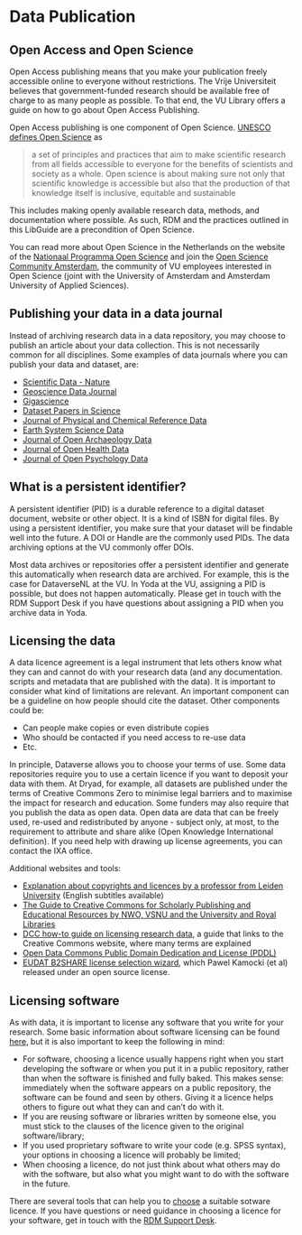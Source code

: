 # Data Publication

## Open Access and Open Science
Open Access publishing means that you make your publication freely accessible online to everyone without restrictions. The Vrije Universiteit believes that government-funded research should be available free of charge to as many people as possible. To that end, the VU Library offers a guide on how to go about Open Access Publishing.

Open Access publishing is one component of Open Science. [UNESCO defines Open Science](https://www.unesco.org/en/open-science/about?hub=686) as

> a set of principles and practices that aim to make scientific research from all fields accessible to everyone for the benefits of scientists and society as a whole. Open science is about making sure not only that scientific knowledge is accessible but also that the production of that knowledge itself is inclusive, equitable and sustainable

This includes making openly available research data, methods, and documentation where possible. As such, RDM and the practices outlined in this LibGuide are a precondition of Open Science. 

You can read more about Open Science in the Netherlands on the website of the [Nationaal Programma Open Science](https://www.openscience.nl/en) and join the [Open Science Community Amsterdam](https://osc-international.com/osc-amsterdam/), the community of VU employees interested in Open Science (joint with the University of Amsterdam and Amsterdam University of Applied Sciences).

## Publishing your data in a data journal
Instead of archiving research data in a data repository, you may choose to publish an article about your data collection. This is not necessarily common for all disciplines. Some examples of data journals where you can publish your data and dataset, are:

- [Scientific Data - Nature](http://www.nature.com/sdata/about)
- [Geoscience Data Journal](http://onlinelibrary.wiley.com/journal/10.1002/(ISSN)2049-6060)
- [Gigascience](https://academic.oup.com/gigascience)
- [Dataset Papers in Science](https://www.hindawi.com/journals/dpis/contents/)
- [Journal of Physical and Chemical Reference Data](http://scitation.aip.org/content/aip/journal/jpcrd/browse)
- [Earth System Science Data](http://earth-system-science-data.net/)
- [Journal of Open Archaeology Data](http://openarchaeologydata.metajnl.com/)
- [Journal of Open Health Data](http://openhealthdata.metajnl.com/)
- [Journal of Open Psychology Data](http://openpsychologydata.metajnl.com/)

## What is a persistent identifier?
A persistent identifier (PID) is a durable reference to a digital dataset document, website or other object. It is a kind of ISBN for digital files. By using a persistent identifier, you make sure that your dataset will be findable well into the future. A DOI or Handle are the commonly used PIDs. The data archiving options at the VU commonly offer DOIs.

Most data archives or repositories offer a persistent identifier and generate this automatically when research data are archived. For example, this is the case for DataverseNL at the VU. In Yoda at the VU, assigning a PID is possible, but does not happen automatically. Please get in touch with the RDM Support Desk if you have questions about assigning a PID when you archive data in Yoda.

## Licensing the data
A data licence agreement is a legal instrument that lets others know what they can and cannot do with your research data (and any documentation. scripts and metadata that are published with the data). It is important to consider what kind of limitations are relevant. An important component can be a guideline on how people should cite the dataset. Other components could be:

- Can people make copies or even distribute copies
- Who should be contacted if you need access to re-use data
- Etc.

In principle, Dataverse allows you to choose your terms of use. Some data repositories require you to use a certain licence if you want to deposit your data with them. At Dryad, for example, all datasets are published under the terms of Creative Commons Zero to minimise legal barriers and to maximise the impact for research and education. Some funders may also require that you publish the data as open data. Open data are data that can be freely used, re-used and redistributed by anyone - subject only, at most, to the requirement to attribute and share alike (Open Knowledge International definition). If you need help with drawing up license agreements, you can contact the IXA office.

Additional websites and tools:

- [Explanation about copyrights and licences by a professor from Leiden University](https://www.youtube.com/watch?v=_J26POpb-rQ&feature=youtu.be) (English subtitles available)
- [The Guide to Creative Commons for Scholarly Publishing and Educational Resources by NWO, VSNU and the University and Royal Libraries](https://zenodo.org/record/4090923#.X6ugz1DvJPY)
- [DCC how-to guide on licensing research data](https://www.dcc.ac.uk/guidance/how-guides/license-research-data), a guide that links to the Creative Commons website, where many terms are explained
- [Open Data Commons Public Domain Dedication and License (PDDL)](http://opendatacommons.org/licenses/pddl/)
- [EUDAT B2SHARE license selection wizard](https://ufal.github.io/public-license-selector/), which Pawel Kamocki (et al) released under an open source license.


## Licensing software
As with data, it is important to license any software that you write for your research. Some basic information about software licensing can be found [here](https://fair-software.eu/recommendations/license), but it is also important to keep the following in mind:

- For software, choosing a licence usually happens right when you start developing the software or when you put it in a public repository, rather than when the software is finished and fully baked. This makes sense: immediately when the software appears on a public repository, the software can be found and seen by others. Giving it a licence helps others to figure out what they can and can't do with it.
- If you are reusing software or libraries written by someone else, you must stick to the clauses of the licence given to the original software/library;
- If you used proprietary software to write your code (e.g. SPSS syntax), your options in choosing a licence will probably be limited;
- When choosing a licence, do not just think about what others may do with the software, but also what you might want to do with the software in the future.

There are several tools that can help you to [choose](https://choosealicense.com/) a suitable sotware licence. If you have questions or need guidance in choosing a licence for your software, get in touch with the [RDM Support Desk](mailto:rdm@vu.nl).
